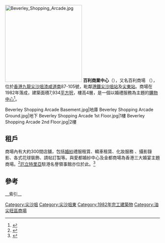 [[File:Beverley_Shopping_Arcade.jpg|250px]]
'''百利商業中心'''（{{lang-en|'''Beverley Commercial Center'''}}），又名百利商場 （{{lang-en|'''Beverley Shopping Arcade'''}}），位於[[香港|香港]][[九龍|九龍]][[尖沙咀|尖沙咀]][[漆咸道南|漆咸道南]]87-105號，毗鄰[[港鐵|港鐵]][[尖沙咀站|尖沙咀站]]及[[尖東站|尖東站]]。商場在1982年落成，建築面積7,934[[平方呎|平方呎]]，樓高4層，是一個以婚禮服務為主題的[[購物中心|購物中心]]<ref>{{cite news|url=http://nextplus.nextmedia.com/news/spot/20160414/386166|title=百利生意慘遭淘寶搶生意 租金低過廿年前|last=|first=|date=2016年4月14日|work=nextplus.hk , 壹週刊|publisher=壹傳媒|accessdate=|language=中文|archive-date=2018年8月19日|archive-url=https://web.archive.org/web/20180819133759/http://nextplus.nextmedia.com/news/spot/20160414/386166|dead-url=no}}</ref>。
<gallery>
Beverley Shopping Arcade Basement.jpg|地庫
Beverley Shopping Arcade Ground.jpg|地下
Beverley Shopping Arcade 1st Floor.jpg|1樓
Beverley Shopping Arcade 2nd Floor.jpg|2樓
</gallery>

==租戶==
商場內有大約300間店舖，包括[[婚紗|婚紗]]禮服租賃、轎車租賃、化妝服務 {{cite news|url=https://www.glorialeung.com|title=Gloria Leung Makeup Artist 2樓 71 號舖|last=|first=|date=2018-06-27|accessdate=2021-07-08|archive-date=2020-11-28|archive-url=https://web.archive.org/web/20201128041009/https://www.glorialeung.com/|dead-url=no}}、攝影錄影、各式花球裝飾、請帖訂製等。與愛都婚紗中心及金都商場為香港三大婚宴主題商場。<ref>{{Cite web|url=http://wedding.esdlife.com/articles/gown/20120921-beverleycentre/|title=香港婚慶用品專場 - 百利篇|accessdate=2012-09-21|author=|date=|publisher=|archive-date=2018-08-27|archive-url=https://web.archive.org/web/20180827075342/https://wedding.esdlife.com/articles/gown/20120921-beverleycentre/|dead-url=no}}</ref>[[厄立特里亞|厄立特里亞]]駐港名譽領事館亦位於此。<ref>{{Cite web|url=https://www.protocol.gov.hk/chi/consular/africa/eritrea.htm|title=香港特別行政區政府禮賓處|accessdate=2018-05-06|author=|date=|publisher=|archive-date=2018-05-07|archive-url=https://web.archive.org/web/20180507003344/https://www.protocol.gov.hk/chi/consular/africa/eritrea.htm|dead-url=no}}</ref>

== 參考 ==
<references />

{{hk-buil-stub}}
[[Category:尖沙咀|Category:尖沙咀]]
[[Category:尖沙咀東|Category:尖沙咀東]]
[[Category:1982年完工建築物|Category:1982年完工建築物]]
[[Category:油尖旺區商場|Category:油尖旺區商場]]
{{DEFAULTSORT:百利商業中心 , 百利商場}}
__索引__